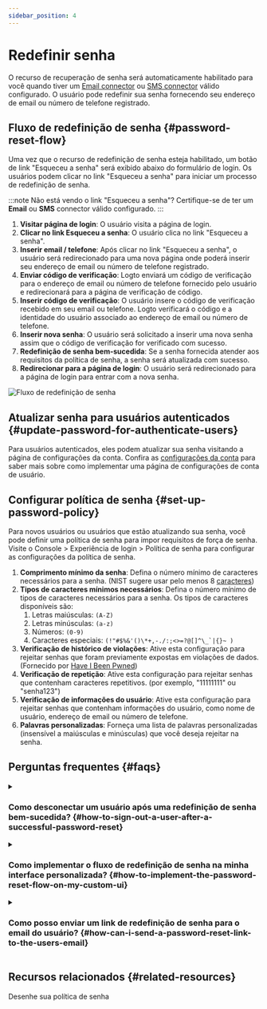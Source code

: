 ```yaml
---
sidebar_position: 4
---
```


# Redefinir senha

O recurso de recuperação de senha será automaticamente habilitado para você quando tiver um [Email connector](/connectors/email-connectors) ou [SMS connector](/connectors/sms-connectors) válido configurado. O usuário pode redefinir sua senha fornecendo seu endereço de email ou número de telefone registrado.

## Fluxo de redefinição de senha \{#password-reset-flow}

Uma vez que o recurso de redefinição de senha esteja habilitado, um botão de link "Esqueceu a senha" será exibido abaixo do formulário de login. Os usuários podem clicar no link "Esqueceu a senha" para iniciar um processo de redefinição de senha.

:::note
Não está vendo o link "Esqueceu a senha"? Certifique-se de ter um **Email** ou **SMS** connector válido configurado.
:::

1. **Visitar página de login**: O usuário visita a página de login.
2. **Clicar no link Esqueceu a senha**: O usuário clica no link "Esqueceu a senha".
3. **Inserir email / telefone**: Após clicar no link "Esqueceu a senha", o usuário será redirecionado para uma nova página onde poderá inserir seu endereço de email ou número de telefone registrado.
4. **Enviar código de verificação**: Logto enviará um código de verificação para o endereço de email ou número de telefone fornecido pelo usuário e redirecionará para a página de verificação de código.
5. **Inserir código de verificação**: O usuário insere o código de verificação recebido em seu email ou telefone. Logto verificará o código e a identidade do usuário associado ao endereço de email ou número de telefone.
6. **Inserir nova senha**: O usuário será solicitado a inserir uma nova senha assim que o código de verificação for verificado com sucesso.
7. **Redefinição de senha bem-sucedida**: Se a senha fornecida atender aos requisitos da política de senha, a senha será atualizada com sucesso.
8. **Redirecionar para a página de login**: O usuário será redirecionado para a página de login para entrar com a nova senha.

<img src="/img/assets/reset-password.png" alt="Fluxo de redefinição de senha" />

## Atualizar senha para usuários autenticados \{#update-password-for-authenticate-users}

Para usuários autenticados, eles podem atualizar sua senha visitando a página de configurações da conta. Confira as [configurações da conta](/end-user-flows/account-settings/) para saber mais sobre como implementar uma página de configurações de conta de usuário.

## Configurar política de senha \{#set-up-password-policy}

Para novos usuários ou usuários que estão atualizando sua senha, você pode definir uma política de senha para impor requisitos de força de senha. Visite o <CloudLink to="/sign-in-experience/password-policy"> Console > Experiência de login > Política de senha</CloudLink> para configurar as configurações da política de senha.

1. **Comprimento mínimo da senha**: Defina o número mínimo de caracteres necessários para a senha. (NIST sugere usar pelo menos 8 [caracteres](https://pages.nist.gov/800-63-3/sp800-63b.html#sec5))
2. **Tipos de caracteres mínimos necessários**: Defina o número mínimo de tipos de caracteres necessários para a senha. Os tipos de caracteres disponíveis são:
   1. Letras maiúsculas: `(A-Z)`
   2. Letras minúsculas: `(a-z)`
   3. Números: `(0-9)`
   4. Caracteres especiais: ``(!"#$%&'()\*+,-./:;<>=?@[]^\_`|{}~ )``
3. **Verificação de histórico de violações**: Ative esta configuração para rejeitar senhas que foram previamente expostas em violações de dados. (Fornecido por [Have I Been Pwned](https://haveibeenpwned.com/Passwords))
4. **Verificação de repetição**: Ative esta configuração para rejeitar senhas que contenham caracteres repetitivos. (por exemplo, "11111111" ou "senha123")
5. **Verificação de informações do usuário**: Ative esta configuração para rejeitar senhas que contenham informações do usuário, como nome de usuário, endereço de email ou número de telefone.
6. **Palavras personalizadas**: Forneça uma lista de palavras personalizadas (insensível a maiúsculas e minúsculas) que você deseja rejeitar na senha.

## Perguntas frequentes \{#faqs}

<details>
  <summary>

### Como desconectar um usuário após uma redefinição de senha bem-sucedida? \{#how-to-sign-out-a-user-after-a-successful-password-reset}

</summary>

Assine o evento `PostResetPassword` [webhook event](/developers/webhooks/webhooks-events#user-interaction-hook-events) para receber uma notificação quando um usuário redefinir sua senha com sucesso. Você pode então acionar uma ação de [sign-out](/end-user-flows/sign-out) para invalidar a sessão atual do usuário e redirecioná-lo para a página de login.

</details>

<details>
  <summary>

### Como implementar o fluxo de redefinição de senha na minha interface personalizada? \{#how-to-implement-the-password-reset-flow-on-my-custom-ui}

</summary>

Você pode implementar seu próprio fluxo de redefinição de senha usando a **Management API** e a **Account API** do Logto. Confira as [configurações da conta](/end-user-flows/account-settings/) para mais detalhes.

</details>

<details>
  <summary>

### Como posso enviar um link de redefinição de senha para o email do usuário? \{#how-can-i-send-a-password-reset-link-to-the-users-email}

</summary>

Você pode criar um endpoint de redefinição de senha auto-hospedado e utilizar o Logto SDK para iniciar uma solicitação de login com [`first_screen`](/end-user-flows/authentication-parameters/first-screen) definido como `reset-password`. Isso redirecionará o usuário de forma transparente para a página de redefinição de senha.

</details>

## Recursos relacionados \{#related-resources}

<Url href="https://blog.logto.io/design-your-password-policy">Desenhe sua política de senha</Url>
